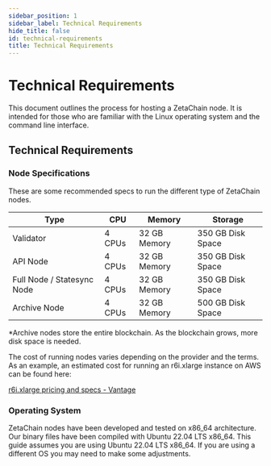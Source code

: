 ```yaml
---
sidebar_position: 1
sidebar_label: Technical Requirements
hide_title: false
id: technical-requirements
title: Technical Requirements
---
```


# Technical Requirements

This document outlines the process for hosting a ZetaChain node. It is intended
for those who are familiar with the Linux operating system and the command line
interface.

## Technical Requirements

### Node Specifications

These are some recommended specs to run the different type of ZetaChain nodes.

| Type                       | CPU    | Memory       | Storage           |
| -------------------------- | ------ | ------------ | ----------------- |
| Validator                  | 4 CPUs | 32 GB Memory | 350 GB Disk Space |
| API Node                   | 4 CPUs | 32 GB Memory | 350 GB Disk Space |
| Full Node / Statesync Node | 4 CPUs | 32 GB Memory | 350 GB Disk Space |
| Archive Node               | 4 CPUs | 32 GB Memory | 500 GB Disk Space |

\*Archive nodes store the entire blockchain. As the blockchain grows, more disk
space is needed.

The cost of running nodes varies depending on the provider and the terms. As an
example, an estimated cost for running an r6i.xlarge instance on AWS can be
found here:

[r6i.xlarge pricing and specs - Vantage](https://instances.vantage.sh/aws/ec2/r6i.xlarge)

### Operating System

ZetaChain nodes have been developed and tested on x86_64 architecture. Our
binary files have been compiled with Ubuntu 22.04 LTS x86_64. This guide assumes
you are using Ubuntu 22.04 LTS x86_64. If you are using a different OS you may
need to make some adjustments.
